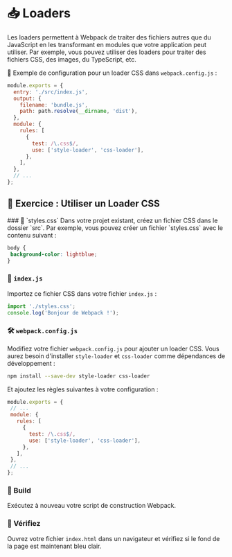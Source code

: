 
# 📥 Loaders
Les loaders permettent à Webpack de traiter des fichiers autres que du JavaScript en les transformant en modules que votre application peut utiliser. Par exemple, vous pouvez utiliser des loaders pour traiter des fichiers CSS, des images, du TypeScript, etc.

🧪 Exemple de configuration pour un loader CSS dans `webpack.config.js` :

```javascript copy
module.exports = {
  entry: './src/index.js',
  output: {
    filename: 'bundle.js',
    path: path.resolve(__dirname, 'dist'),
  },
  module: {
    rules: [
      {
        test: /\.css$/,
        use: ['style-loader', 'css-loader'],
      },
    ],
  },
  // ...
};
```
## 🧪 Exercice : Utiliser un Loader CSS
<Steps>
### 🧩 `styles.css`
Dans votre projet existant, créez un fichier CSS dans le dossier `src`. Par exemple, vous pouvez créer un fichier `styles.css` avec le contenu suivant :

```css copy
body {
 background-color: lightblue;
}
```

### 📇 `index.js`
Importez ce fichier CSS dans votre fichier `index.js` :

```javascript copy
import './styles.css';
console.log('Bonjour de Webpack !');
```

### 🛠️ `webpack.config.js`
Modifiez votre fichier `webpack.config.js` pour ajouter un loader CSS. Vous aurez besoin d'installer `style-loader` et `css-loader` comme dépendances de développement :

```bash copy
npm install --save-dev style-loader css-loader
```

Et ajoutez les règles suivantes à votre configuration :

```javascript copy
module.exports = {
 // ...
 module: {
   rules: [
     {
       test: /\.css$/,
       use: ['style-loader', 'css-loader'],
     },
   ],
 },
 // ...
};
```

### 🧩 Build
Exécutez à nouveau votre script de construction Webpack.

### 🧩 Vérifiez
Ouvrez votre fichier `index.html` dans un navigateur et vérifiez si le fond de la page est maintenant bleu clair.
</Steps>
